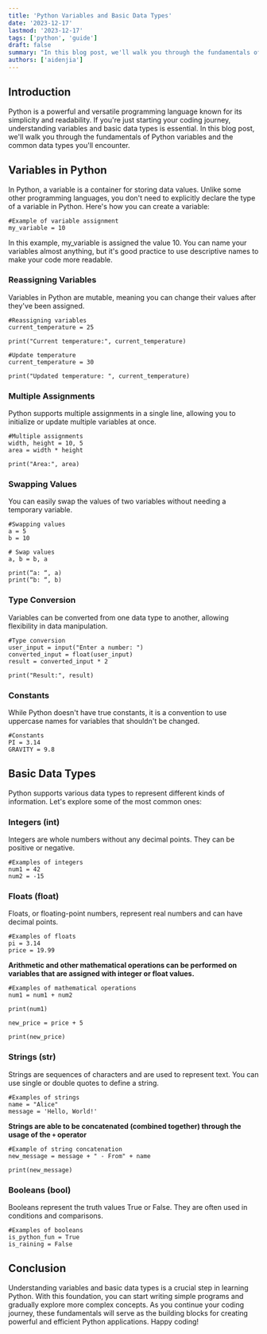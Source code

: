 ```yaml
---
title: 'Python Variables and Basic Data Types'
date: '2023-12-17'
lastmod: '2023-12-17'
tags: ['python', 'guide']
draft: false
summary: "In this blog post, we'll walk you through the fundamentals of Python variables and the common data types you'll encounter."
authors: ['aidenjia']
---
```


## Introduction

Python is a powerful and versatile programming language known for its simplicity and readability. If you're just starting your coding journey, understanding variables and basic data types is essential. In this blog post, we'll walk you through the fundamentals of Python variables and the common data types you'll encounter.

## Variables in Python

In Python, a variable is a container for storing data values. Unlike some other programming languages, you don't need to explicitly declare the type of a variable in Python. Here's how you can create a variable:

```
#Example of variable assignment
my_variable = 10
```

In this example, my_variable is assigned the value 10. You can name your variables almost anything, but it's good practice to use descriptive names to make your code more readable.

### Reassigning Variables

Variables in Python are mutable, meaning you can change their values after they've been assigned.

```
#Reassigning variables
current_temperature = 25

print("Current temperature:", current_temperature)

#Update temperature
current_temperature = 30

print("Updated temperature: ", current_temperature)
```

### Multiple Assignments

Python supports multiple assignments in a single line, allowing you to initialize or update multiple variables at once.

```
#Multiple assignments
width, height = 10, 5
area = width * height

print("Area:", area)
```

### Swapping Values

You can easily swap the values of two variables without needing a temporary variable.

```
#Swapping values
a = 5
b = 10

# Swap values
a, b = b, a

print(“a: “, a)
print(“b: “, b)
```

### Type Conversion

Variables can be converted from one data type to another, allowing flexibility in data manipulation.

```
#Type conversion
user_input = input("Enter a number: ")
converted_input = float(user_input)
result = converted_input * 2

print("Result:", result)
```

### Constants

While Python doesn't have true constants, it is a convention to use uppercase names for variables that shouldn't be changed.

```
#Constants
PI = 3.14
GRAVITY = 9.8
```

## Basic Data Types

Python supports various data types to represent different kinds of information. Let's explore some of the most common ones:

### Integers (int)

Integers are whole numbers without any decimal points. They can be positive or negative.

```
#Examples of integers
num1 = 42
num2 = -15
```

### Floats (float)

Floats, or floating-point numbers, represent real numbers and can have decimal points.

```
#Examples of floats
pi = 3.14
price = 19.99
```

**Arithmetic and other mathematical operations can be performed on variables that are assigned with integer or float values.**

```
#Examples of mathematical operations
num1 = num1 + num2

print(num1)

new_price = price + 5

print(new_price)
```

### Strings (str)

Strings are sequences of characters and are used to represent text. You can use single or double quotes to define a string.

```
#Examples of strings
name = "Alice"
message = 'Hello, World!'
```

**Strings are able to be concatenated (combined together) through the usage of the `+` operator**

```
#Example of string concatenation
new_message = message + " - From" + name

print(new_message)
```

### Booleans (bool)

Booleans represent the truth values True or False. They are often used in conditions and comparisons.

```
#Examples of booleans
is_python_fun = True
is_raining = False
```

## Conclusion

Understanding variables and basic data types is a crucial step in learning Python. With this foundation, you can start writing simple programs and gradually explore more complex concepts. As you continue your coding journey, these fundamentals will serve as the building blocks for creating powerful and efficient Python applications. Happy coding!
